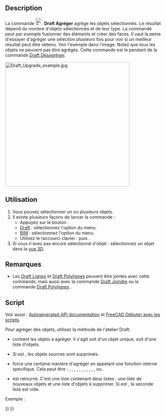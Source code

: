 <languages/>

{{Docnav/fr
|[[Draft_Split/fr|Scinder]]
|[[Draft_Downgrade/fr|Désagréger]]
|[[Draft_Workbench/fr|Atelier Draft]]
|IconL=Draft_Split.svg
|IconR=Draft_Downgrade.svg
|IconC=Workbench_Draft.svg
}}

{{GuiCommand/fr
|Name=Draft Upgrade
|Name/fr=Draft Agréger
|MenuLocation=Draft/BIM : Modification → Agréger
|Workbenches=[[Draft_Workbench/fr|Draft]], [[BIM_Workbench/fr|BIM]]
|Shortcut={{KEY|U}} {{KEY|P}}
|SeeAlso=[[Draft_Downgrade/fr|Draft Désagréger]]
}}

==Description==

La commande [[Image:Draft_Upgrade.svg|24px]] '''Draft Agréger''' agrège les objets sélectionnés. Le résultat dépend du nombre d'objets sélectionnés et de leur type. La commande peut par exemple fusionner des éléments et créer des faces. Il vaut la peine d'essayer d'agréger une sélection plusieurs fois pour voir si un meilleur résultat peut être obtenu. Voir l'exemple dans l'image. Notez que tous les objets ne peuvent pas être agrégés. Cette commande est le pendant de la commande [[Draft_Downgrade/fr|Draft Désagréger]].

[[Image:Draft_Upgrade_example.jpg|400px]]
{{Caption|Une polyligne ouverte non modifiable est transformée en polyligne fermée, puis en une face. Une polyligne carrée fermée non modifiable est également agrégée en face. Les deux faces sont ensuite agrégées pour créer un composé, qui est finalement agrégé en une polyligne Draft modifiable.}}

<span id="Usage"></span>
==Utilisation==

# Vous pouvez sélectionner un ou plusieurs objets.
# Il existe plusieurs façons de lancer la commande :
#* Appuyez sur le bouton {{Button|[[Image:Draft_Upgrade.svg|16px]] [[Draft_Upgrade/fr|Agréger]]}}.
#* [[Draft_Workbench/fr|Draft]] : sélectionnez l'option {{MenuCommand|Modification → [[Image:Draft_Upgrade.svg|16px]] Agréger}} du menu.
#* [[BIM_Workbench/fr|BIM]] : sélectionnez l'option {{MenuCommand|Modification → [[Image:Draft_Upgrade.svg|16px]] Agréger}} du menu.
#* Utilisez le raccourci clavier : {{KEY|U}} puis {{KEY|P}}.
# Si vous n'avez pas encore sélectionné d'objet : sélectionnez un objet dans la [[3D_view/fr|vue 3D]].

<span id="Notes"></span>
==Remarques==

* Les [[Draft_Line/fr|Draft Lignes]] et [[Draft_Wire/fr|Draft Polylignes]] peuvent être jointes avec cette commande, mais aussi avec la commande [[Draft_Join/fr|Draft Joindre]] ou la commande [[Draft_Wire/fr|Draft Polylignes]] .

<span id="Scripting"></span>
==Script==

Voir aussi : [https://freecad.github.io/SourceDoc/ Autogenerated API documentation] et [[FreeCAD_Scripting_Basics/fr|FreeCAD Débuter avec les scripts]].

Pour agréger des objets, utilisez la méthode {{incode|upgrade}} de l'atelier Draft.

{{Code|code=
upgrade_list = upgrade(objects, delete=False, force=None)
}}

* {{incode|objects}} contient les objets à agréger. Il s'agit soit d'un objet unique, soit d'une liste d'objets.
* Si {{incode|delete}} est {{incode|True}}, les objets sources sont supprimés.
* {{incode|force}} force une certaine manière d'agréger en appelant une fonction interne spécifique. Cela peut être : {{incode|"makeCompound"}}, {{incode|"closeGroupWires"}}, {{incode|"makeSolid"}}, {{incode|"closeWire"}}, {{incode|"turnToParts"}}, {{incode|"makeFusion"}}, {{incode|"makeShell"}}, {{incode|"makeFaces"}}, {{incode|"draftify"}}, {{incode|"joinFaces"}}, {{incode|"makeSketchFace"}}, {{incode|"makeWires"}} ou {{incode|"turnToLine"}}.
* {{incode|upgrade_list}} est retourné. C'est une liste contenant deux listes : une liste de nouveaux objets et une liste d'objets à supprimer. Si {{incode|delete}} est {{incode|True}}, la seconde liste est vide.

Exemple :

{{Code|code=
import FreeCAD as App
import Draft

doc = App.newDocument()

circle = Draft.make_circle(1000)
rectangle = Draft.make_rectangle(2000, 800)
doc.recompute()

add_list1, delete_list1 = Draft.upgrade([circle, rectangle], delete=False)

line1 = Draft.make_line(App.Vector(2000, 0, 0), App.Vector(2500, 1500, 0))
line2 = Draft.make_line(App.Vector(2500, 1500, 0), App.Vector(3000, -1000, 0))
doc.recompute()

add_list2, delete_list2 = Draft.upgrade([line1, line2], delete=False)

simple_wire = add_list2[0]
add_list3, delete_list3 = Draft.upgrade(simple_wire, delete=False)

closed_wire = add_list3[0]
add_list4, delete_list4 = Draft.upgrade(closed_wire, delete=False)

face = add_list4[0]
add_list5, delete_list5 = Draft.upgrade(face, delete=False)

doc.recompute()
}}


{{Docnav/fr
|[[Draft_Split/fr|Scinder]]
|[[Draft_Downgrade/fr|Désagréger]]
|[[Draft_Workbench/fr|Atelier Draft]]
|IconL=Draft_Split.svg
|IconR=Draft_Downgrade.svg
|IconC=Workbench_Draft.svg
}}

{{Draft Tools navi{{#translation:}}}}
{{Userdocnavi{{#translation:}}}}
